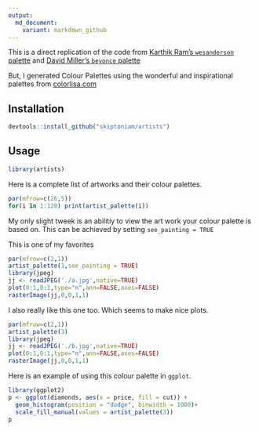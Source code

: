 ```yaml
---
output:
  md_document:
    variant: markdown_github
---
```


This is a direct replication of the code from [Karthik Ram's `wesanderson` palette](https://github.com/karthik/wesanderson) and [David Miller's `beyonce` palette](https://github.com/dill/beyonce)

But, I generated Colour Palettes using the wonderful and inspirational palettes from [colorlisa.com](http://www.colorlisa.com/)

## Installation

```R
devtools::install_github("skiptoniam/artists")
```

## Usage

```r
library(artists)
```

Here is a complete list of artworks and their colour palettes.
```r
par(mfrow=c(26,5))
for(i in 1:128) print(artist_palette(i))
```

My only slight tweek is an abilitiy to view the art work your colour palette is based on.
This can be achieved by setting `see_painting = TRUE`

This is one of my favorites
```r
par(mfrow=c(2,1))
artist_palette(1,see_painting = TRUE)
library(jpeg)
jj <- readJPEG('./a.jpg',native=TRUE)
plot(0:1,0:1,type="n",ann=FALSE,axes=FALSE)
rasterImage(jj,0,0,1,1)
```

I also really like this one too. Which seems to make nice plots.
```r
par(mfrow=c(2,1))
artist_palette(3)
library(jpeg)
jj <- readJPEG('./b.jpg',native=TRUE)
plot(0:1,0:1,type="n",ann=FALSE,axes=FALSE)
rasterImage(jj,0,0,1,1)
```

Here is an example of using this colour palette in `ggplot`.

```r
library(ggplot2)
p <- ggplot(diamonds, aes(x = price, fill = cut)) +
  geom_histogram(position = "dodge", binwidth = 1000)+
  scale_fill_manual(values = artist_palette(3))
p
```
